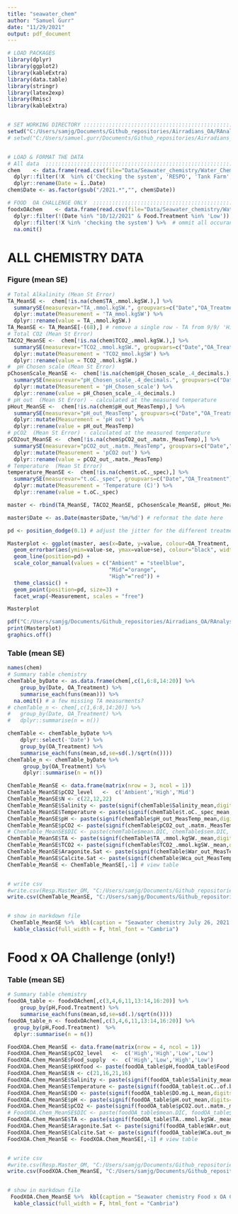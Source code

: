 ```yaml
---
title: "seawater_chem"
author: "Samuel Gurr"
date: "11/29/2021"
output: pdf_document
---
```


```r

# LOAD PACKAGES
library(dplyr)
library(ggplot2)
library(kableExtra)
library(data.table)
library(stringr)
library(latex2exp)
library(Rmisc)
library(kableExtra)


# SET WORKING DIRECTORY :::::::::::::::::::::::::::::::::::::::::::::::::::::::::::::::::::::::::::::::::::::::::::::::::::::::::::::::::::::::::::::::::::::::::::::::::::::::::::::::::::::::::
setwd("C:/Users/samjg/Documents/Github_repositories/Airradians_OA/RAnalysis") # personal computer
# setwd("C:/Users/samuel.gurr/Documents/Github_repositories/Airradians_OA/RAnalysis") # Work computer


# LOAD & FORMAT THE DATA 
# All data  ::::::::::::::::::::::::::::::::::::::::::::::::::::::::::::::::::::::::::::::::::::::::::::::::::::::::::::::::::::::::::::::::::::::::::::::::::::::::
chem    <- data.frame(read.csv(file="Data/Seawater_chemistry/Water_Chemistry_Scallops_2021.csv", header=T)) %>%  
  dplyr::filter(!X  %in% c('Checking the system', 'RESPO', 'Tank Farm', 'Blue bucket check')) %>%  # ommit all occurances of 'checks' of the system
  dplyr::rename(Date = ï..Date)
chem$Date <- as.factor(gsub("/2021.*","", chem$Date))

# FOOD  OA CHALLENGE ONLY  ::::::::::::::::::::::::::::::::::::::::::::::::::::::::::::::::::::::::::::::::::::::::::::::::::::::::::::::::::::::::::::::::::::::::::::::::::::::::
foodxOAchem    <- data.frame(read.csv(file="Data/Seawater_chemistry/Water_Chemistry_FoodxOA_Challenge.csv", header=T))[,c(1:20)] %>%  
  dplyr::filter(!(Date %in% "10/12/2021" & Food.Treatment %in% 'Low')) %>% # omit 10/12/2021 measurements for the 'Low' Food treatment (check notebook, I think CO2 turned off overnight?) 
  dplyr::filter(!X %in% 'checking the system') %>%  # ommit all occurances of 'checks' of the system
  na.omit()
```

# ALL CHEMISTRY DATA  

### Figure (mean SE)
```r

# Total Alkalinity (Mean St Error)
TA_MeanSE <-  chem[!is.na(chem$TA_.mmol.kgSW.),] %>% 
  summarySE(measurevar="TA_.mmol.kgSW.", groupvars=c("Date","OA_Treatment")) %>% 
  dplyr::mutate(Measurement = 'TA_mmol.kgSW') %>% 
  dplyr::rename(value = TA_.mmol.kgSW.)
TA_MeanSE <- TA_MeanSE[-(68),] # remove a single row - TA from 9/9/ 'High' has a HUGE standard error value!
# Total CO2 (Mean St Error)
TACO2_MeanSE <-  chem[!is.na(chem$TCO2_.mmol.kgSW.),] %>% 
  summarySE(measurevar="TCO2_.mmol.kgSW.", groupvars=c("Date","OA_Treatment")) %>% 
  dplyr::mutate(Measurement = 'TCO2_mmol.kgSW') %>% 
  dplyr::rename(value = TCO2_.mmol.kgSW.)
#  pH Chosen scale (Mean St Error)
pChosenScale_MeanSE <-  chem[!is.na(chem$pH_Chosen_scale_.4_decimals.),] %>% 
  summarySE(measurevar="pH_Chosen_scale_.4_decimals.", groupvars=c("Date","OA_Treatment")) %>% 
  dplyr::mutate(Measurement = 'pH_Chosen_scale') %>% 
  dplyr::rename(value = pH_Chosen_scale_.4_decimals.)
# pH out  (Mean St Error) - calculated at the measured temperature 
pHout_MeanSE <-  chem[!is.na(chem$pH_out_MeasTemp),] %>% 
  summarySE(measurevar="pH_out_MeasTemp", groupvars=c("Date","OA_Treatment")) %>% 
  dplyr::mutate(Measurement = 'pH out') %>% 
  dplyr::rename(value = pH_out_MeasTemp) 
# pCO2  (Mean St Error) - calculated at the measured temperature 
pCO2out_MeanSE <-  chem[!is.na(chem$pCO2_out_.matm._MeasTemp),] %>% 
  summarySE(measurevar="pCO2_out_.matm._MeasTemp", groupvars=c("Date","OA_Treatment")) %>% 
  dplyr::mutate(Measurement = 'pCO2 out') %>% 
  dplyr::rename(value = pCO2_out_.matm._MeasTemp)
# Temperature  (Mean St Error) 
temperature_MeanSE <-  chem[!is.na(chem$t.oC._spec),] %>% 
  summarySE(measurevar="t.oC._spec", groupvars=c("Date","OA_Treatment")) %>% 
  dplyr::mutate(Measurement = 'Temperature (C)') %>% 
  dplyr::rename(value = t.oC._spec)

master <- rbind(TA_MeanSE, TACO2_MeanSE, pChosenScale_MeanSE, pHout_MeanSE, pCO2out_MeanSE, temperature_MeanSE)

master$Date <- as.Date(master$Date,'%m/%d') # reformat the date here

pd <- position_dodge(0.1) # adjust the jitter for the different treatments   

Masterplot <- ggplot(master, aes(x=Date, y=value, colour=OA_Treatment, group=OA_Treatment)) + 
  geom_errorbar(aes(ymin=value-se, ymax=value+se), colour="black", width=.1, position=pd) +
  geom_line(position=pd) +
  scale_color_manual(values = c("Ambient" = "steelblue",
                                "Mid"="orange",
                                "High"="red")) +
  theme_classic() +
  geom_point(position=pd, size=3) +
  facet_wrap(~Measurement, scales = "free")

Masterplot

pdf("C:/Users/samjg/Documents/Github_repositories/Airradians_OA/RAnalysis/Output/Water_Chemistry/CarbChem_MeanSE_Timeseries.pdf", width=12, height=8)
print(Masterplot)
graphics.off()
```

### Table (mean SE)
```r
names(chem)
# Summary table chemistry
chemTable_byDate <- as.data.frame(chem[,c(1,6:8,14:20)] %>% 
    group_by(Date, OA_Treatment) %>%
    summarise_each(funs(mean))) %>% 
  na.omit() # a few missing TA measurments?
# chemTable_n <- chem[,c(1,6:8,14:20)] %>% 
#   group_by(Date, OA_Treatment) %>%
#   dplyr::summarise(n = n())

chemTable <- chemTable_byDate %>% 
    dplyr::select(-'Date') %>% 
    group_by(OA_Treatment) %>%
    summarise_each(funs(mean,sd,se=sd(.)/sqrt(n())))
chemTable_n <- chemTable_byDate %>% 
     group_by(OA_Treatment) %>%
     dplyr::summarise(n = n())

ChemTable_MeanSE <- data.frame(matrix(nrow = 3, ncol = 1))
ChemTable_MeanSE$pCO2_level   <-  c('Ambient','High','Mid')
ChemTable_MeanSE$N <- c(22,12,22)
ChemTable_MeanSE$Salinity <- paste(signif(chemTable$Salinity_mean,digits=3), signif(chemTable$Salinity_se,digits=3), sep="± ")
ChemTable_MeanSE$Temperature <- paste(signif(chemTable$t.oC._spec_mean,digits=3), signif(chemTable$t.oC._spec_se,digits=3), sep=" ± ")
ChemTable_MeanSE$pH <- paste(signif(chemTable$pH_out_MeasTemp_mean,digits=3), signif(chemTable$pH_out_MeasTemp_se,digits=3), sep=" ± ")
ChemTable_MeanSE$pCO2 <- paste(signif(chemTable$pCO2_out_.matm._MeasTemp_mean,digits=3), signif(chemTable$pCO2_out_.matm._MeasTemp_se,digits=3), sep=" ± ")
# ChemTable_MeanSE$DIC <- paste(chemTable$mean.DIC, chemTable$sem.DIC, sep=" Â± ")
ChemTable_MeanSE$TA <- paste(signif(chemTable$TA_.mmol.kgSW._mean,digits=3), signif(chemTable$TA_.mmol.kgSW._se,digits=3), sep=" ± ")
ChemTable_MeanSE$TCO2 <- paste(signif(chemTable$TCO2_.mmol.kgSW._mean,digits=3), signif(chemTable$TCO2_.mmol.kgSW._se,digits=3), sep=" ± ")
ChemTable_MeanSE$Aragonite.Sat <- paste(signif(chemTable$War_out_MeasTemp_mean,digits=3), signif(chemTable$War_out_MeasTemp_se,digits=3), sep=" ± ")
ChemTable_MeanSE$Calcite.Sat <- paste(signif(chemTable$Wca_out_MeasTemp_mean,digits=3), signif(chemTable$Wca_out_MeasTemp_se,digits=3), sep=" ± ")
ChemTable_MeanSE <- ChemTable_MeanSE[,-1] # view table


# write csv
#write.csv(Resp.Master_OM, "C:/Users/samjg/Documents/Github_repositories/Airradians_OA/RAnalysis/Output/Respiration/Calculated_Resp_Master.csv")
write.csv(ChemTable_MeanSE, "C:/Users/samjg/Documents/Github_repositories/Airradians_OA/RAnalysis/Output/Water_Chemistry/All_CarbChem_MeanSE.csv")


# show in markdown file
 ChemTable_MeanSE %>%  kbl(caption = "Seawater chemistry July 26, 2021 - Nov 23, 2021") %>%
  kable_classic(full_width = F, html_font = "Cambria")
```

# Food x OA Challenge (only!)

### Table (mean SE)


```r
# Summary table chemistry
foodOA_table <- foodxOAchem[,c(3,4,6,11,13:14,16:20)] %>% 
    group_by(pH,Food.Treatment) %>%
    summarise_each(funs(mean,sd,se=sd(.)/sqrt(n())))
foodOA_table_n <- foodxOAchem[,c(3,4,6,11,13:14,16:20)] %>% 
  group_by(pH,Food.Treatment)  %>% 
  dplyr::summarise(n = n())

FoodXOA.Chem_MeanSE <- data.frame(matrix(nrow = 4, ncol = 1))
FoodXOA.Chem_MeanSE$pCO2_level   <-  c('High','High','Low','Low')
FoodXOA.Chem_MeanSE$Food_supply  <-  c('High','Low','High','Low')
FoodXOA.Chem_MeanSE$pHXfood <- paste(foodOA_table$pH,foodOA_table$Food.Treatment, sep = '*')
FoodXOA.Chem_MeanSE$N <- c(21,16,21,16)
FoodXOA.Chem_MeanSE$Salinity <- paste(signif(foodOA_table$Salinity_mean,digits=3), signif(foodOA_table$Salinity_se,digits=3), sep="± ")
FoodXOA.Chem_MeanSE$Temperature <- paste(signif(foodOA_table$t.oC..of.bucket_mean,digits=3), signif(foodOA_table$t.oC..of.bucket_se,digits=3), sep=" ± ")
FoodXOA.Chem_MeanSE$DO <- paste(signif(foodOA_table$DO.mg.L_mean,digits=3), signif(foodOA_table$DO.mg.L_se,digits=3), sep=" ± ")
FoodXOA.Chem_MeanSE$pH <- paste(signif(foodOA_table$pH.out_mean,digits=3), signif(foodOA_table$pH.out_se,digits=3), sep=" ± ")
FoodXOA.Chem_MeanSE$pCO2 <- paste(signif(foodOA_table$pCO2.out..matm._mean,digits=3), signif(foodOA_table$pCO2.out..matm._se,digits=3), sep=" ± ")
# FoodXOA.Chem_MeanSE$DIC <- paste(foodOA_table$mean.DIC, foodOA_table$sem.DIC, sep=" Â± ")
FoodXOA.Chem_MeanSE$TA <- paste(signif(foodOA_table$TA..mmol.kgSW._mean,digits=3), signif(foodOA_table$TA..mmol.kgSW._se,digits=3), sep=" ± ")
FoodXOA.Chem_MeanSE$Aragonite.Sat <- paste(signif(foodOA_table$WAr.out_mean,digits=3), signif(foodOA_table$WAr.out_se,digits=3), sep=" ± ")
FoodXOA.Chem_MeanSE$Calcite.Sat <- paste(signif(foodOA_table$WCa.out_mean,digits=3), signif(foodOA_table$WCa.out_se,digits=3), sep=" ± ")
FoodXOA.Chem_MeanSE <- FoodXOA.Chem_MeanSE[,-1] # view table


# write csv
#write.csv(Resp.Master_OM, "C:/Users/samjg/Documents/Github_repositories/Airradians_OA/RAnalysis/Output/Respiration/Calculated_Resp_Master.csv")
write.csv(FoodXOA.Chem_MeanSE, "C:/Users/samjg/Documents/Github_repositories/Airradians_OA/RAnalysis/Output/Water_Chemistry/FoodxOAChallenge_CarbChem_MeanSE.csv")


# show in markdown file
 FoodXOA.Chem_MeanSE %>%  kbl(caption = "Seawater chemistry Food x OA Challenge (only)") %>%
  kable_classic(full_width = F, html_font = "Cambria")
 
```
